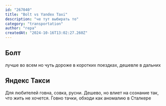 ```yaml
---
id: "267040"
title: "Bolt vs Yandex Taxi"
description: "че тут выбирать то"
category: "transportation"
author: "гера"
createdAt: "2024-10-16T13:02:27.260Z"
---
```


## Болт
лучше во всем но чуть дороже в коротких поездках, дешевле в дальних

## Яндекс Такси
Для любителей говна, совка, русни. Дешево, но влиет на сознание так, что жить не хочется. Говно тачки, обходи как аномалию в Сталкере
